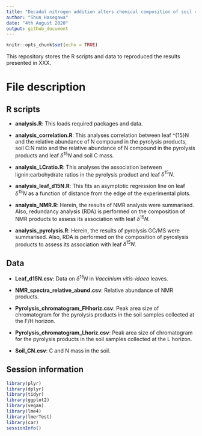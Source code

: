 ```yaml
---
title: "Decadal nitrogen addition alters chemical composition of soil organic matter in a boreal forest"
author: "Shun Hasegawa"
date: "4th August 2020"
output: github_document
---
```


```r
knitr::opts_chunk$set(echo = TRUE)
```

This repository stores the R scripts and data to reproduced the results presented in XXX.

# File description

## R scripts
* **analysis.R**: This loads required packages and data. \alpha\

* **analysis_correlation.R**: This analyses correlation between leaf \delta^{15}N and the relative abundance of N compound in the pyrolysis products, soil C:N ratio and the relative abundance of N compound in the pyrolysis products and leaf $\delta^{15}N$ and soil C mass.

* **analysis_LCratio.R**: This analyses the association between lignin:carbohydrate ratios in the pyrolysis product and leaf $\delta^{15}N$.

* **analysis_leaf_d15N.R**:  This fits an asymptotic regression line on leaf $\delta^{15}N$ as a function of distance from the edge of the experimental plots.

* **analysis_NMR.R**: Herein, the results of NMR analysis were summarised. Also, redundancy analysis (RDA) is performed on the composition of NMR products to assess its association with leaf $\delta^{15}N$.

* **analysis_pyrolysis.R**: Herein, the results of pyrolysis GC/MS were summarised. Also, RDA is performed on the composition of pyroslysis products to assess its association with leaf $\delta^{15}N$.

## Data
* **Leaf_d15N.csv**: Data on $\delta^{15}N$ in *Vaccinium vitis-idaea* leaves.
* **NMR_spectra_relative_abund.csv**: Relative abundance of NMR products.
* **Pyrolysis_chromatogram_FHhoriz.csv**: Peak area size of chromatogram for the pyrolysis products in the soil samples collected at the F/H horizon.
* **Pyrolysis_chromatogram_Lhoriz.csv**: Peak area size of chromatogram for the pyrolysis products in the soil samples collected at the L horizon.

* **Soil_CN.csv**: C and N mass in the soil.


## Session information
```r
library(plyr)
library(dplyr)
library(tidyr)
library(ggplot2)
library(vegan)
library(lme4)
library(lmerTest)
library(car)
sessionInfo()
```

